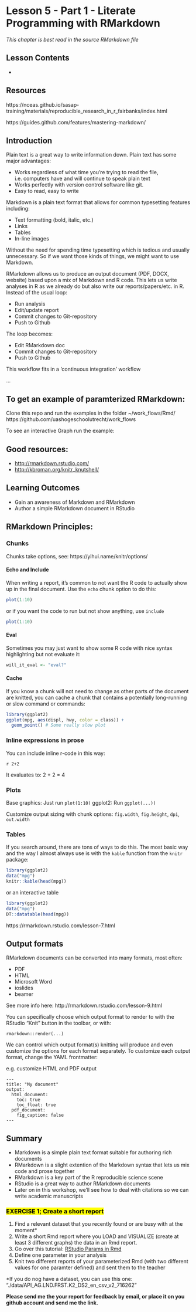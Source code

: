 # Lesson 5 - Part 1 - Literate Programming with RMarkdown {#rmarkdown}

_This chapter is best read in the source RMarkdown file_

## Lesson Contents

 - 

## Resources

https://nceas.github.io/sasap-training/materials/reproducible_research_in_r_fairbanks/index.html

https://guides.github.com/features/mastering-markdown/

## Introduction

Plain text is a great way to write information down. Plain text has some major advantages:

- Works regardless of what time you're trying to read the file, i.e. computers have and will continue to speak plain text
- Works perfectly with version control software like git. 
- Easy to read, easy to write

Markdown is a plain text format that allows for common typesetting features including:

- Text formatting (bold, italic, etc.)
- Links
- Tables
- In-line images

Without the need for spending time typesetting which is tedious and usually unnecessary. So if we want those kinds of things, we might want to use Markdown.

RMarkdown allows us to produce an output document (PDF, DOCX, website) based upon a mix of Markdown and R code.
This lets us write analyses in R as we already do but also write our reports/papers/etc. in R.
Instead of the usual loop:

- Run analysis
- Edit/update report
- Commit changes to Git-repository
- Push to Github

The loop becomes:

- Edit RMarkdown doc
- Commit changes to Git-repository
- Push to Github

This workflow fits in a 'continuous integration' workflow

...

## To get an example of paramterized RMarkdown:
Clone this repo and run the examples in the folder ~/work_flows/Rmd/
https://github.com/uashogeschoolutrecht/work_flows

To see an interactive Graph run the example:



## Good resources:

- [http://rmarkdown.rstudio.com/](http://rmarkdown.rstudio.com/)
- [http://kbroman.org/knitr_knutshell/](http://kbroman.org/knitr_knutshell/)

## Learning Outcomes

- Gain an awareness of Markdown and RMarkdown
- Author a simple RMarkdown document in RStudio

## RMarkdown Principles:

### Chunks

Chunks take options, see: https://yihui.name/knitr/options/

#### Echo and Include {-}

When writing a report, it's common to not want the R code to actually show up in the final document.
Use the `echo` chunk option to do this:
```r
plot(1:10)
```
or if you want the code to run but not show anything, use `include`

```r
plot(1:10)
```

#### Eval {-}

Sometimes you may just want to show some R code with nice syntax highlighting but not evaluate it:

```r
will_it_eval <- "eval?"
```

#### Cache {-}

If you know a chunk will not need to change as other parts of the document are knitted, you can cache a chunk that contains a potentially long-running or slow command or commands:


```r
library(ggplot2)
ggplot(mpg, aes(displ, hwy, color = class)) + 
  geom_point() # Some really slow plot
```

### Inline expressions in prose

You can include inline r-code in this way:

`r 2+2`

It evaluates to: 2 + 2 = 4

### Plots

Base graphics: Just run `plot(1:10)`
ggplot2: Run `ggplot(...))`

Customize output sizing with chunk options: `fig.width`, `fig.height`, `dpi`, `out.width`

### Tables

If you search around, there are tons of ways to do this. The most basic way and the way I almost always use is with the `kable` function from the `knitr` package:

```r
library(ggplot2)
data("mpg")
knitr::kable(head(mpg))
```

or an interactive table
```r
library(ggplot2)
data("mpg")
DT::datatable(head(mpg))
```

https://rmarkdown.rstudio.com/lesson-7.html

## Output formats

RMarkdown documents can be converted into many formats, most often:

- PDF
- HTML
- Microsoft Word
- ioslides
- beamer

See more info here: http://rmarkdown.rstudio.com/lesson-9.html

You can specifically choose which output format to render to with the RStudio "Knit" button in the toolbar, or with:

```
rmarkdown::render(...)
```

We can control which output format(s) knitting will produce and even customize the options for each format separately.
To customize each output format, change the YAML frontmatter:

e.g. customize HTML and PDF output

```
---
title: "My document"
output:
  html_document:
    toc: true
    toc_float: true
  pdf_document:
    fig_caption: false
---

```

## Summary

- Markdown is a simple plain text format suitable for authoring rich documents
- RMarkdown is a slight extention of the Markdown syntax that lets us mix code and prose together
- RMarkdown is a key part of the R reproducible science scene
- RStudio is a great way to author RMarkdown documents
- Later on in this workshop, we'll see how to deal with citations so we can write academic manuscripts

### <mark>**EXERCISE 1; Create a short report**</mark> {-}

 1. Find a relevant dataset  that you recently found or are busy with at the moment*
 1. Write a short Rmd report where you LOAD and VISUALIZE (create at least 3 different graphs) the data in an Rmd report.
 1. Go over this tutorial: [RStudio Params in Rmd](https://rmarkdown.rstudio.com/developer_parameterized_reports.html%23parameter_types%2F#overview)
 1. Define one parameter in your analysis
 1. Knit two different reports of your parameterized Rmd (with two different values for one paramter defined) and sent them to the teacher
 
*If you do nog have a dataset, you can use this one:
"./data/API_AG.LND.FRST.K2_DS2_en_csv_v2_716262"

**Please send me the your report for feedback by email, or place it on you github account and send me the link.**


